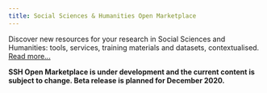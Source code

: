 ```yaml
---
title: Social Sciences & Humanities Open Marketplace
---
```


Discover new resources for your research in Social Sciences and Humanities:
tools, services, training materials and datasets, contextualised.
[Read more...](/about)

**SSH Open Marketplace is under development and the current content is subject
to change. Beta release is planned for December 2020.**
